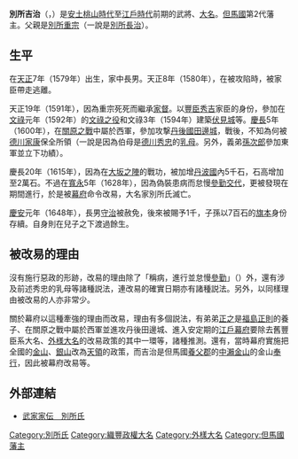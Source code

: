 {{unreferenced|time=2016-04-30T13:40:55+00:00}}
{{Infobox officeholder
| name               = 別所吉治
| image              = 
| caption            = 

| office            = {{link-ja|八木藩|八木藩}}藩主
| term_start        = 1591年
| term_end          = 1628年
| predecessor       = [[別所重宗|別所重宗]]
| successor         = {{small|降為[[旗本|旗本]]，廢藩}}

| birth_name         = 	
| birth_date         = 1579年<br>（[[天正_(日本)|天正]]7年）
| birth_place        = 
| death_date         = {{death date and age|1654|8|25|1579}}<br>（[[承應|承應]]3年7月13日）
| death_place        = 
| module             = {{日本武士|child=yes
|時代= [[安土桃山時代|安土桃山時代]]—[[江戶時代|江戶時代]]初期
|幼名= 
|改名= 
|别名= 
|諡号= 
|神号= 
|戒名= 
|洗禮名= 
|墓所= 
|朝廷官位= [[從五位下|從五位下]][[豐後守|豐後守]]
|幕府職位= 
|主君= [[豐臣秀吉|豐臣秀吉]]→[[豐臣秀賴|秀賴]]→[[德川家康|德川家康]]→[[德川秀忠|秀忠]]
|藩= [[但馬國|但馬國]]{{tsl|ja|八木藩}}主
|氏族= {{tsl|ja|別所氏}}
|父= [[別所重宗|別所重宗]]（一說是[[別所長治|別所長治]]）
|養父= 
|養母= 
|弟= [[別所宗治|宗治]]、[[別所重家|重家]]、[[別所信範|信範]]、[[福島正之|福島正之]]
|姐妹= 
|正室= [[山崎片家|山崎片家]]的女兒
|側室= 
|子= '''[[別所守治|守治]]'''
|女= 
|養子= 
|養女= 
 }}
}}
'''別所吉治'''（{{jpn|j=別所 吉治|kana=べっしょ よしはる|rm=Bessho Yoshiharu}}，{{bd|1579年||1654年|8月25日|}}）是[[安土桃山時代|安土桃山時代]]至[[江戶時代|江戶時代]]前期的武將、[[大名_(稱謂)|大名]]。[[但馬國|但馬國]]{{tsl|ja|八木藩}}第2代藩主。父親是[[別所重宗|別所重宗]]（一說是[[別所長治|別所長治]]）。

== 生平 ==
在[[天正_(日本)|天正]]7年（1579年）出生，家中長男。天正8年（1580年），在{{tsl|ja|三木城}}被攻陷時，被家臣帶走逃離。

天正19年（1591年），因為重宗死死而繼承[[家督|家督]]。以[[豐臣秀吉|豐臣秀吉]]家臣的身份，參加在[[文祿|文祿]]元年（1592年）的[[文祿之役|文祿之役]]和文祿3年（1594年）建築[[伏見城|伏見城]]等。[[慶長|慶長]]5年（1600年），在[[關原之戰|關原之戰]]中屬於西軍，參加攻撃[[丹後國|丹後國]][[田邊城|田邊城]]，戰後，不知為何被[[德川家康|德川家康]]保全所領（一說是因為伯母是[[德川秀忠|德川秀忠]]的[[乳母|乳母]]。另外，義弟[[別所孫次郎|孫次郎]]參加東軍並立下功績）。

慶長20年（1615年），因為在[[大坂之陣|大坂之陣]]的戰功，被加增[[丹波國|丹波國]]內5千石，石高增加至2萬石。不過在[[寬永|寬永]]5年（1628年），因為偽裝患病而怠慢[[參勤交代|參勤交代]]，更被發現在期間進行{{tsl|ja|鷹狩}}，於是被[[幕府|幕府]]命令改易，大名家別所氏滅亡。

[[慶安|慶安]]元年（1648年），長男[[別所守治|守治]]被赦免，後來被賜予1千{{tsl|ja|俵 (単位)|俵}}，子孫以7百石的[[旗本|旗本]]身份存續。自身則在兒子之下渡過餘生。

== 被改易的理由 ==
沒有施行惡政的形跡，改易的理由除了「稱病，進行{{tsl|ja|鷹狩}}並怠慢[[參勤交代|參勤]]」（{{lang|ja|病と称して鷹狩りに興じて参勤を怠った}}）外，還有涉及前述秀忠的乳母等諸種説法，連改易的確實日期亦有諸種説法。另外，以同樣理由被改易的人亦非常少。

關於幕府以這種牽強的理由而改易，理由有多個説法，有弟弟[[福島正之|正之]]是[[福島正則|福島正則]]的養子、在關原之戰中屬於西軍並進攻丹後田邊城、進入安定期的[[江戶幕府|江戶幕府]]要除去舊豐臣系大名、[[外様大名|外様大名]]的改易政策的其中一環等，諸種推測。還有，當時幕府實施把全國的[[金山|金山]]、[[銀山|銀山]]改為[[天領|天領]]的政策，而吉治是但馬國[[養父郡|養父郡]]的[[中瀨金山|中瀨金山]]的金山[[奉行|奉行]]，因此被幕府改易等。

== 外部連結 ==
*[http://www2.harimaya.com/sengoku/html/besyo_k.html 武家家伝＿別所氏]{{Wayback|url=http://www2.harimaya.com/sengoku/html/besyo_k.html |date=20160408050833 }}

{{八木藩主|第2代|1591年—1628年}}
[[Category:別所氏|Category:別所氏]]
[[Category:織豐政權大名|Category:織豐政權大名]]
[[Category:外樣大名|Category:外樣大名]]
[[Category:但馬國藩主|Category:但馬國藩主]]